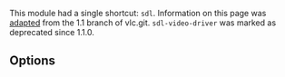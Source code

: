 {{Module|name=sdl|type=Video output|last_version=2.2.8|description=[[wikipedia:Simple DirectMedia Layer|SDL]] video output}}

{{Historical}}

This module had a single shortcut: <code>sdl</code>. Information on this page was [https://git.videolan.org/?p=vlc/vlc-1.1.git;a=blob;f=modules/video_output/sdl.c;h=beb01eff60081b4b1e8f6872a132fa30ee21359b;hb=HEAD adapted] from the 1.1 branch of vlc.git. <code>sdl-video-driver</code> was marked as deprecated since 1.1.0.

== Options ==
{{Option
|name=sdl-chroma
|value=string
|description=Force the SDL renderer to use a specific chroma format instead of trying to improve performances by using the most efficient one
}}
{{Option
|name=sdl-video-driver
|value=string
|description=Force a specific SDL video output driver
}}

{{Documentation}}